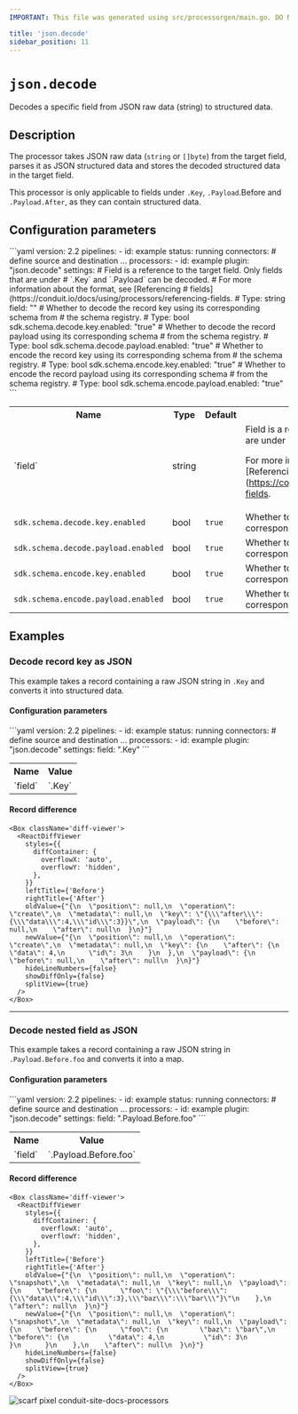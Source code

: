 ```yaml
---
IMPORTANT: This file was generated using src/processorgen/main.go. DO NOT EDIT.

title: 'json.decode'
sidebar_position: 11
---
```



# `json.decode`

Decodes a specific field from JSON raw data (string) to structured data.

## Description

The processor takes JSON raw data (`string` or `[]byte`)
from the target field, parses it as JSON structured data and stores the decoded
structured data in the target field.

This processor is only applicable to fields under `.Key`, `.Payload`.Before and
`.Payload.After`, as they can contain structured data.

## Configuration parameters

<Tabs groupId="config-params">
  <TabItem value="yaml" label="YAML">
```yaml
version: 2.2
pipelines:
  - id: example
    status: running
    connectors:
      # define source and destination ...
    processors:
      - id: example
        plugin: "json.decode"
        settings:
          # Field is a reference to the target field. Only fields that are under
          # `.Key` and `.Payload` can be decoded.
          # For more information about the format, see [Referencing
          # fields](https://conduit.io/docs/using/processors/referencing-fields.
          # Type: string
          field: ""
          # Whether to decode the record key using its corresponding schema from
          # the schema registry.
          # Type: bool
          sdk.schema.decode.key.enabled: "true"
          # Whether to decode the record payload using its corresponding schema
          # from the schema registry.
          # Type: bool
          sdk.schema.decode.payload.enabled: "true"
          # Whether to encode the record key using its corresponding schema from
          # the schema registry.
          # Type: bool
          sdk.schema.encode.key.enabled: "true"
          # Whether to encode the record payload using its corresponding schema
          # from the schema registry.
          # Type: bool
          sdk.schema.encode.payload.enabled: "true"
```
  </TabItem>
  <TabItem value="table" label="Table">
  <table class="no-margin-table">
      <tr>
        <th>Name</th>
        <th>Type</th>
        <th>Default</th>
        <th>Description</th>
      </tr>
      <tr>
        <td>`field`</td>
        <td>string</td>
        <td><Chip label="null" /></td>
        <td>
  Field is a reference to the target field. Only fields that are under
`.Key` and `.Payload` can be decoded.

For more information about the format, see [Referencing fields](https://conduit.io/docs/using/processors/referencing-fields.
        </td>
      </tr>
      <tr>
        <td>`sdk.schema.decode.key.enabled`</td>
        <td>bool</td>
        <td>`true`</td>
        <td>
  Whether to decode the record key using its corresponding schema from the schema registry.
        </td>
      </tr>
      <tr>
        <td>`sdk.schema.decode.payload.enabled`</td>
        <td>bool</td>
        <td>`true`</td>
        <td>
  Whether to decode the record payload using its corresponding schema from the schema registry.
        </td>
      </tr>
      <tr>
        <td>`sdk.schema.encode.key.enabled`</td>
        <td>bool</td>
        <td>`true`</td>
        <td>
  Whether to encode the record key using its corresponding schema from the schema registry.
        </td>
      </tr>
      <tr>
        <td>`sdk.schema.encode.payload.enabled`</td>
        <td>bool</td>
        <td>`true`</td>
        <td>
  Whether to encode the record payload using its corresponding schema from the schema registry.
        </td>
      </tr>
    </table>
  </TabItem>
</Tabs>

## Examples

### Decode record key as JSON

This example takes a record containing a raw JSON string in
`.Key` and converts it into structured data.

#### Configuration parameters

<Tabs groupId="config-params">
  <TabItem value="yaml" label="YAML">
```yaml
version: 2.2
pipelines:
  - id: example
    status: running
    connectors:
      # define source and destination ...
    processors:
      - id: example
        plugin: "json.decode"
        settings:
          field: ".Key"
```
  </TabItem>
  <TabItem value="table" label="Table">
  <table class="no-margin-table">
      <tr>
        <th>Name</th>
        <th>Value</th>
      </tr>
      <tr>
        <td>`field`</td>
        <td>`.Key`</td>
      </tr>
    </table>
  </TabItem>
</Tabs>

#### Record difference

```mdx-code-block
<Box className='diff-viewer'>
  <ReactDiffViewer
    styles={{
      diffContainer: {
        overflowX: 'auto',
        overflowY: 'hidden',
      },
    }}
    leftTitle={'Before'}
    rightTitle={'After'}
    oldValue={"{\n  \"position\": null,\n  \"operation\": \"create\",\n  \"metadata\": null,\n  \"key\": \"{\\\"after\\\":{\\\"data\\\":4,\\\"id\\\":3}}\",\n  \"payload\": {\n    \"before\": null,\n    \"after\": null\n  }\n}"}
    newValue={"{\n  \"position\": null,\n  \"operation\": \"create\",\n  \"metadata\": null,\n  \"key\": {\n    \"after\": {\n      \"data\": 4,\n      \"id\": 3\n    }\n  },\n  \"payload\": {\n    \"before\": null,\n    \"after\": null\n  }\n}"}
    hideLineNumbers={false}
    showDiffOnly={false}
    splitView={true}
  />
</Box>
```

---

### Decode nested field as JSON

This example takes a record containing a raw JSON string in
`.Payload.Before.foo` and converts it into a map.

#### Configuration parameters

<Tabs groupId="config-params">
  <TabItem value="yaml" label="YAML">
```yaml
version: 2.2
pipelines:
  - id: example
    status: running
    connectors:
      # define source and destination ...
    processors:
      - id: example
        plugin: "json.decode"
        settings:
          field: ".Payload.Before.foo"
```
  </TabItem>
  <TabItem value="table" label="Table">
  <table class="no-margin-table">
      <tr>
        <th>Name</th>
        <th>Value</th>
      </tr>
      <tr>
        <td>`field`</td>
        <td>`.Payload.Before.foo`</td>
      </tr>
    </table>
  </TabItem>
</Tabs>

#### Record difference

```mdx-code-block
<Box className='diff-viewer'>
  <ReactDiffViewer
    styles={{
      diffContainer: {
        overflowX: 'auto',
        overflowY: 'hidden',
      },
    }}
    leftTitle={'Before'}
    rightTitle={'After'}
    oldValue={"{\n  \"position\": null,\n  \"operation\": \"snapshot\",\n  \"metadata\": null,\n  \"key\": null,\n  \"payload\": {\n    \"before\": {\n      \"foo\": \"{\\\"before\\\":{\\\"data\\\":4,\\\"id\\\":3},\\\"baz\\\":\\\"bar\\\"}\"\n    },\n    \"after\": null\n  }\n}"}
    newValue={"{\n  \"position\": null,\n  \"operation\": \"snapshot\",\n  \"metadata\": null,\n  \"key\": null,\n  \"payload\": {\n    \"before\": {\n      \"foo\": {\n        \"baz\": \"bar\",\n        \"before\": {\n          \"data\": 4,\n          \"id\": 3\n        }\n      }\n    },\n    \"after\": null\n  }\n}"}
    hideLineNumbers={false}
    showDiffOnly={false}
    splitView={true}
  />
</Box>
```



![scarf pixel conduit-site-docs-processors](https://static.scarf.sh/a.png?x-pxid=33ce4d9e-1948-4cab-846a-7e6cd33b8cae)